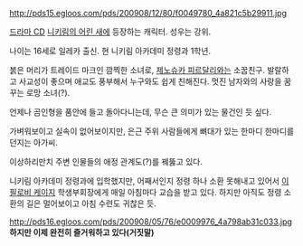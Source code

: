 http://pds15.egloos.com/pds/200908/12/80/f0049780_4a821c5b29911.jpg

[[드라마 CD]] [[니키림의 어린 새]]에 등장하는 캐릭터. 성우는 강위.

나이는 16세로 일레카 출신. 현 니키림 아카데미 정령과 1학년.

붉은 머리가 트레이드 마크인 깜찍한 소녀로, [[제노슈카 피르달리]]와는 소꿉친구. 발랄하고 사교성이 좋으며 애교도 풍부해서 누구와도 쉽게 친해진다. 멋진 남자와의 사랑을 꿈꾸는 로망 소녀(?).

언제나 곰인형을 품안에 들고 돌아다니는데, 무슨 큰 의미가 있는 물건인 듯 싶다.

가벼워보이고 실속이 없어보이지만, 은근 주위 사람들에게 뼈대가 있는 한마디 한마디를 던지는 아가씨.

이상하리만치 주변 인물들의 애정 관계도(?)를 꿰뚫고 있다.

니키림 아카데미 정령과에 입학했지만, 어째서인지 정령 하나 소환 못해내고 있어서 [[이필로비 케이지]] 학생부회장에게 매일 아침마다 교습을 받고 있다. 하지만 아직도 정령 소환의 길은 멀어보이고 아침 수련도 귀찮은 듯.

http://pds16.egloos.com/pds/200908/05/76/e0009976_4a798ab31c033.jpg
'''하지만 이제 완전히 즐거워하고 있다(거짓말)'''

